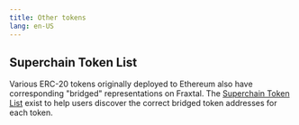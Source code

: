 ```yaml
---
title: Other tokens
lang: en-US
---
```


## Superchain Token List

Various ERC-20 tokens originally deployed to Ethereum also have corresponding "bridged" representations on Fraxtal.
The [Superchain Token List](https://github.com/ethereum-optimism/ethereum-optimism.github.io) exist to help users discover the correct bridged token addresses for each token.
